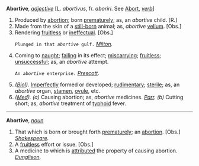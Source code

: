 '''Abortive''', ''[[adjective (part of speech)|adjective]]'' [L. ''abortivus'', fr. ''aboriri''. See [[Abort]], ''[[verb (part of speech)|verb]]'']

<ol>
<li>Produced by [[abortion]]; born [[prematurely]]; as, an ''abortive'' child. [R.]

<li> Made from the skin of a [[still-born]] animal; as, ''abortive'' [[vellum]]. [Obs.]

<li> Rendering [[fruitless]] or [[ineffectual]]. [Obs.]

<code>Plunged in that ''abortive'' gulf.</code> ''[[Milton (source)|Milton]].''

<li> Coming to [[naught]]; [[failing]] in its effect; [[miscarrying]]; [[fruitless]]; [[unsuccessful]]; as, an ''abortive'' attempt.

<code>An ''abortive'' enterprise.</code> ''[[Prescott (source)|Prescott]].''

<li> ''([[Biol (subject)|Biol]]).'' [[Imperfectly]] formed or developed; [[rudimentary]]; [[sterile]]; as, an ''abortive'' organ, [[stamen]], [[ovule]], etc.

<li> ''([[Med (subject)|Med]]).'' ''(a)'' Causing abortion; as, ''abortive'' medicines. ''[[Parr (source)|Parr]].'' ''(b)'' Cutting short; as, ''abortive'' treatment of [[typhoid]] fever.
</ol>
-----
'''Abortive''', ''[[noun (part of speech)|noun]]''

<ol>
<li>That which is born or brought forth [[prematurely]]; an [[abortion]]. [Obs.] ''[[Shakespeare (source)|Shakespeare]].''

<li> A [[fruitless]] effort or issue. [Obs.]

<li> A medicine to which is [[attributed]] the property of causing abortion. ''[[Dunglison (source)|Dunglison]].''
</ol>